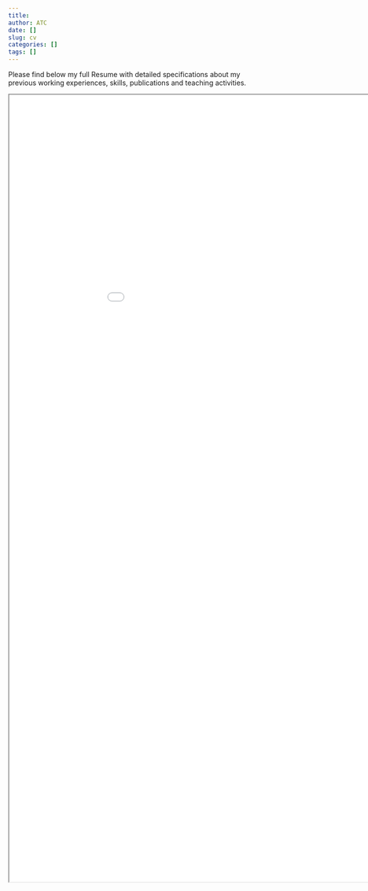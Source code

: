 ```yaml
---
title: 
author: ATC
date: []
slug: cv
categories: []
tags: []
---
```


Please find below my full Resume with detailed specifications about my previous working experiences, skills, publications and teaching activities. 

<div align="center"><iframe src="CV Tiran-Cappello Full base.pdf" height="1600" width="1000"></iframe></div>